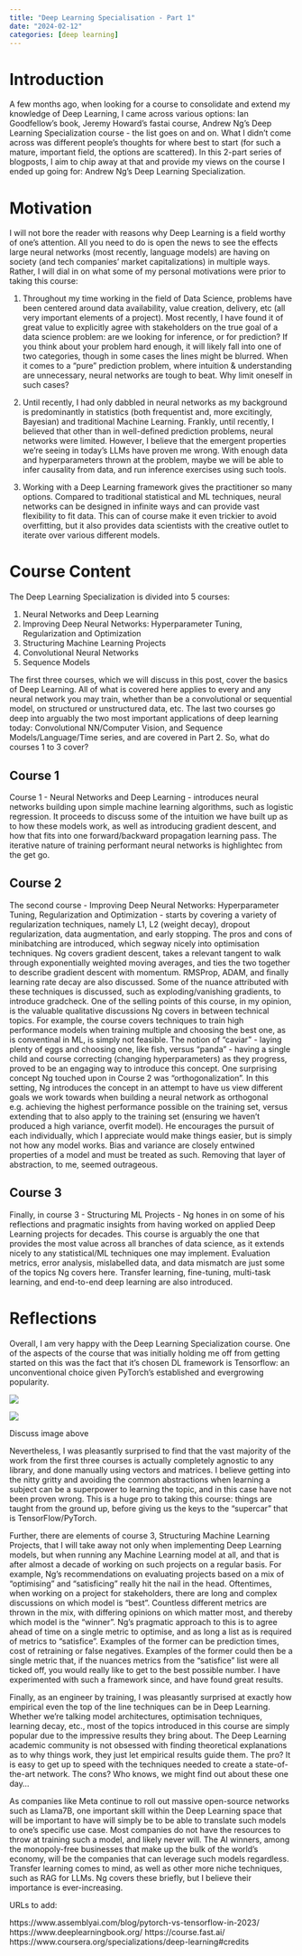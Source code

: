 ```yaml
---
title: "Deep Learning Specialisation - Part 1"
date: "2024-02-12"
categories: [deep learning]
---
```


# Introduction

A few months ago, when looking for a course to consolidate and extend my knowledge of Deep Learning, I came across various options: Ian Goodfellow's book, Jeremy Howard's fastai course, Andrew Ng's Deep Learning Specialization course - the list goes on and on. What I didn't come across was different people's thoughts for where best to start (for such a mature, important field, the options are scattered). In this 2-part series of blogposts, I aim to chip away at that and provide my views on the course I ended up going for: Andrew Ng's Deep Learning Specialization.

# Motivation

I will not bore the reader with reasons why Deep Learning is a field worthy of one's attention. All you need to do is open the news to see the effects large neural networks (most recently, language models) are having on society (and tech companies' market capitalizations) in multiple ways. Rather, I will dial in on what some of my personal motivations were prior to taking this course:

1.  Throughout my time working in the field of Data Science, problems have been centered around data availability, value creation, delivery, etc (all very important elements of a project). Most recently, I have found it of great value to explicitly agree with stakeholders on the true goal of a data science problem: are we looking for inference, or for prediction? If you think about your problem hard enough, it will likely fall into one of two categories, though in some cases the lines might be blurred. When it comes to a "pure" prediction problem, where intuition & understanding are unnecessary, neural networks are tough to beat. Why limit oneself in such cases?

2.  Until recently, I had only dabbled in neural networks as my background is predominantly in statistics (both frequentist and, more excitingly, Bayesian) and traditional Machine Learning. Frankly, until recently, I believed that other than in well-defined prediction problems, neural networks were limited. However, I believe that the emergent properties we're seeing in today's LLMs have proven me wrong. With enough data and hyperparameters thrown at the problem, maybe we will be able to infer causality from data, and run inference exercises using such tools.

3.  Working with a Deep Learning framework gives the practitioner so many options. Compared to traditional statistical and ML techniques, neural networks can be designed in infinite ways and can provide vast flexibility to fit data. This can of course make it even trickier to avoid overfitting, but it also provides data scientists with the creative outlet to iterate over various different models.

# Course Content

The Deep Learning Specialization is divided into 5 courses:

1.  Neural Networks and Deep Learning
2.  Improving Deep Neural Networks: Hyperparameter Tuning, Regularization and Optimization
3.  Structuring Machine Learning Projects
4.  Convolutional Neural Networks
5.  Sequence Models

The first three courses, which we will discuss in this post, cover the basics of Deep Learning. All of what is covered here applies to every and any neural network you may train, whether than be a convolutional or sequential model, on structured or unstructured data, etc. The last two courses go deep into arguably the two most important applications of deep learning today: Convolutional NN/Computer Vision, and Sequence Models/Language/Time series, and are covered in Part 2. So, what do courses 1 to 3 cover?

## Course 1

Course 1 - Neural Networks and Deep Learning - introduces neural networks building upon simple machine learning algorithms, such as logistic regression. It proceeds to discuss some of the intuition we have built up as to how these models work, as well as introducing gradient descent, and how that fits into one forward/backward propagation learning pass. The iterative nature of training performant neural networks is highlightec from the get go.

## Course 2

The second course - Improving Deep Neural Networks: Hyperparameter Tuning, Regularization and Optimization - starts by covering a variety of regularization techniques, namely L1, L2 (weight decay), dropout regularization, data augmentation, and early stopping. The pros and cons of minibatching are introduced, which segway nicely into optimisation techniques. Ng covers gradient descent, takes a relevant tangent to walk through exponentially weighted moving averages, and ties the two together to describe gradient descent with momentum. RMSProp, ADAM, and finally learning rate decay are also discussed. Some of the nuance attributed with these techniques is discussed, such as exploding/vanishing gradients, to introduce gradcheck. One of the selling points of this course, in my opinion, is the valuable qualitative discussions Ng covers in between technical topics. For example, the course covers techniques to train high performance models when training multiple and choosing the best one, as is conventinal in ML, is simply not feasible. The notion of "caviar" - laying plenty of eggs and choosing one, like fish, versus "panda" - having a single child and course correcting (changing hyperparameters) as they progress, proved to be an engaging way to introduce this concept. One surprising concept Ng touched upon in Course 2 was "orthogonalization". In this setting, Ng introduces the concept in an attempt to have us view different goals we work towards when building a neural network as orthogonal e.g. achieving the highest performance possible on the training set, versus extending that to also apply to the training set (ensuring we haven't produced a high variance, overfit model). He encourages the pursuit of each individually, which I appreciate would make things easier, but is simply not how any model works. Bias and variance are closely entwined properties of a model and must be treated as such. Removing that layer of abstraction, to me, seemed outrageous.

## Course 3

Finally, in course 3 - Structuring ML Projects - Ng hones in on some of his reflections and pragmatic insights from having worked on applied Deep Learning projects for decades. This course is arguably the one that provides the most value across all branches of data science, as it extends nicely to any statistical/ML techniques one may implement. Evaluation metrics, error analysis, mislabelled data, and data mismatch are just some of the topics Ng covers here. Transfer learning, fine-tuning, multi-task learning, and end-to-end deep learning are also introduced.

# Reflections

Overall, I am very happy with the Deep Learning Specialization course. One of the aspects of the course that was initially holding me off from getting started on this was the fact that it's chosen DL framework is Tensorflow: an unconventional choice given PyTorch's established and evergrowing popularity.

![](pytorch_vs_tensorflow_hugging_face.png){fig-align="center"}

![](pytorch_vs_tensorflow_pwc.png){fig-align="center"}

Discuss image above

Nevertheless, I was pleasantly surprised to find that the vast majority of the work from the first three courses is actually completely agnostic to any library, and done manually using vectors and matrices. I believe getting into the nitty gritty and avoiding the common abstractions when learning a subject can be a superpower to learning the topic, and in this case have not been proven wrong. This is a huge pro to taking this course: things are taught from the ground up, before giving us the keys to the "supercar" that is TensorFlow/PyTorch.

Further, there are elements of course 3, Structuring Machine Learning Projects, that I will take away not only when implementing Deep Learning models, but when running any Machine Learning model at all, and that is after almost a decade of working on such projects on a regular basis. For example, Ng's recommendations on evaluating projects based on a mix of "optimising" and "satisficing" really hit the nail in the head. Oftentimes, when working on a project for stakeholders, there are long and complex discussions on which model is "best". Countless different metrics are thrown in the mix, with differing opinions on which matter most, and thereby which model is the "winner". Ng's pragmatic approach to this is to agree ahead of time on a single metric to optimise, and as long a list as is required of metrics to "satisfice". Examples of the former can be prediction times, cost of retraining or false negatives. Examples of the former could then be a single metric that, if the nuances metrics from the "satisfice" list were all ticked off, you would really like to get to the best possible number. I have experimented with such a framework since, and have found great results.

Finally, as an engineer by training, I was pleasantly surprised at exactly how empirical even the top of the line techniques can be in Deep Learning. Whether we're talking model architectures, optimisation techniques, learning decay, etc., most of the topics introduced in this course are simply popular due to the impressive results they bring about. The Deep Learning academic community is not obsessed with finding theoretical explanations as to why things work, they just let empirical results guide them. The pro? It is easy to get up to speed with the techniques needed to create a state-of-the-art network. The cons? Who knows, we might find out about these one day...

As companies like Meta continue to roll out massive open-source networks such as Llama7B, one important skill within the Deep Learning space that will be important to have will simply be to be able to translate such models to one's specific use case. Most companies do not have the resources to throw at training such a model, and likely never will. The AI winners, among the monopoly-free businesses that make up the bulk of the world's economy, will be the companies that can leverage such models regardless. Transfer learning comes to mind, as well as other more niche techniques, such as RAG for LLMs. Ng covers these briefly, but I believe their importance is ever-increasing.

URLs to add:

https://www.assemblyai.com/blog/pytorch-vs-tensorflow-in-2023/
https://www.deeplearningbook.org/
https://course.fast.ai/
https://www.coursera.org/specializations/deep-learning#credits